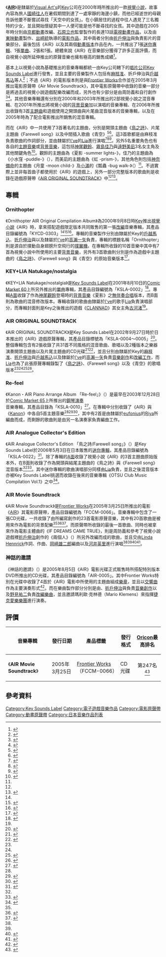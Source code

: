 {{Infobox artist discography
| Artist= 《[[AIR_(遊戲)|AIR]]》
| Alt = 
| Studio = 
| Studio link = 
| Live = 
| Live link = 
| Compilation = 
| Comp link = 
| Internet = 
| Internet link = 
| Video = 
| Video link = 
| Music videos = 
| MV link = 
| EP = 1
| EPs link = 
| Singles = 1
| Singles link = 
| B-sides = 
| B link = 
| Soundtrack = 2
| Soundtrack link = 
| Tribute = 
| Trib link = 
| Option = 3
| Option name = 混音專輯
}}

《'''[[AIR_(遊戲)|AIR]]'''》是隸屬於[[Visual_Art's|Visual Art's]]的[[Key_(公司)|Key]]公司在2000年時所推出的一款[[視覺小說|視覺小說]]，故事內容為旅人[[AIR角色列表#國崎往人|國崎往人]]在暑假期間到達了一處寧靜的海邊小鎮，而他已經逝世的母親告訴他要不斷嘗試尋找「天空中的女孩」。在小鎮居住的過程中往人遇見了三名獨特的少女，並且開始懷疑其中一人便可能是他不斷尋找的女孩。其中遊戲在2005年時分別由[[京都動畫|京都動畫]]改編、[[石原立也|石原立也]]監督製作的長達13話[[AIR動畫集數列表|電視動畫作品]]，以及由[[東映動畫|東映動畫]]製作、[[出崎統|出崎統]]執導的[[AIR_(電影)|電影作品]]，其中兩者分別由[[折戶伸治|折戶伸治]]與{{Link-ja|周防義和|周防義和}}負責影片的音樂部分。最後包括《AIR》以及其兩個[[日本動畫|動畫版本]]作品在內，一共推出了1張[[迷你專輯|迷你專輯]]、1張[[單曲|單曲]]、2張{{Link-en|原聲帶專輯|Soundtrack album}}和1張{{Link-en|混音專輯|Remix album}}。總體來說《AIR》在音樂部分獲得了許多正面評價，而自視覺小說所延伸推出的原聲音樂也擁有極高的銷售成績<ref name = "Information and Synopsis">{{Cite web |url= http://hentai.co.uk/articles/air_information_and_synopsis.html |title= Air: Information and Synopsis |author=  |date= 2006年3月26日 |publisher= Hentai.co.uk |language= en |accessdate= 2012年5月9日 |quote=  |archive-date= 2012年7月8日 |archive-url= https://web.archive.org/web/20120708080014/http://hentai.co.uk/articles/air_information_and_synopsis.html |dead-url= no }}</ref>。

基本上以視覺小說為基礎推出的音樂專輯都統一由Key公司轄下的[[唱片公司|唱片公司]][[Key_Sounds_Label|Key Sounds Label]]進行發售，並且主要的音樂製作人包括有[[麻枝准|麻枝准]]、折戶伸治與[[戶越馬込|戶越馬込]]等人<ref name="Discography">{{Cite web |url=http://key.soundslabel.com/discography.htm |script-title=ja:Discography |author= |date= |publisher=[[Key_Sounds_Label|Key Sounds Label]] |language=ja |accessdate=2012年5月9日 |quote= |deadurl=yes |archiveurl=https://web.archive.org/web/20080418030319/http://key.soundslabel.com/discography.htm |archivedate=2008年4月18日 }}</ref>；不過《AIR》的電影版本則是與[[Frontier_Works|Frontier Works]]合作並在2005年3月推出電影原聲帶《Air Movie Soundtrack》，其中電影原聲帶中收錄的音樂一部分是將過去的視覺小說遊戲配樂改編而成，另外也有少部分是由周防義和自行創作<ref name = "劇場版「AIR」">{{Cite web |url= http://www.amazon.co.jp/dp/B0007N378C/ |script-title= ja:劇場版「AIR」サウンドトラック |author= [[河井英里|河井英里]]和[[岡崎雄二郎|岡崎雄二郎]] |date= 2005年3月25日 |publisher= [[Amazon.com|Amazon.com]] |language= ja |accessdate= 2012年5月9日 |quote=  |archive-date= 2019年9月18日 |archive-url= https://web.archive.org/web/20190918235809/https://www.amazon.co.jp/dp/B0007N378C/ |dead-url= no }}</ref><ref>{{Cite web |url= http://astore.amazon.co.jp/wikimania-22/detail/B0007N378C |script-title= ja:劇場版「AIR」サウンドトラック |author=  |date= 2005年3月25日 |publisher= [[Amazon.com|Amazon.com]] |language= ja |accessdate= 2012年5月9日 |quote=  |deadurl= yes |archiveurl= https://web.archive.org/web/20130921055344/http://astore.amazon.co.jp/wikimania-22/detail/B0007N378C |archivedate= 2013年9月21日 }}</ref>。其他音樂專輯還有分別在2000年和2003年所推出的2部視覺小說之混音專輯、在2001年所推出將視覺小說的[[背景音樂|背景音樂]]加以演唱的音樂專輯、在2006年所推出收錄有3首[[主題曲|主題曲]]和遊戲使用之開頭曲與片尾曲混音版本的音樂專輯，以及在2005年時為了配合電影推出所銷售的混音專輯。

而在《AIR》中一共使用了3首著名的主題曲，分別是開頭主題曲《[[鳥之詩|鳥之詩]]》、片尾主題曲《Farewell song》以及中間插入歌曲《青空》<ref>{{Cite web |url= http://www.cjas.org/~zalas/AIR/moin.cgi/Opening_Lyrics |title= Opening Lyrics |author=  |date= 2005年1月9日 |publisher= Cornell Japanese Animation Society |language= en |accessdate= 2012年5月9日 |quote=  |deadurl= yes |archiveurl= https://web.archive.org/web/20120304152432/http://www.cjas.org/~zalas/AIR/moin.cgi/Opening_Lyrics |archivedate= 2012年3月4日 }}</ref><ref>{{Cite web |url= http://www.cjas.org/~zalas/AIR/moin.cgi/Ending_Lyrics |title= Ending Lyrics |author=  |date= 2004年12月24日 |publisher= Cornell Japanese Animation Society |language= en |accessdate= 2012年5月9日 |quote=  |deadurl= yes |archiveurl= https://web.archive.org/web/20120304224612/http://www.cjas.org/~zalas/AIR/moin.cgi/Ending_Lyrics |archivedate= 2012年3月4日 }}</ref>。這3首歌都是由麻枝准負責歌曲的作詞部分，並由隸屬於[[I've|I've]]的[[Lia|Lia]]進行演唱<ref name="リスペクト 麻枝准">{{Cite web |url=http://respect-maeda.com/sounds.html |script-title=ja:Key音楽CD一覧 |author=[[Key_Sounds_Label|Key Sounds Label]] |date= |publisher={{lang|ja|リスペクト 麻枝准}} |language=ja |accessdate=2012年5月9日 |quote= |deadurl=yes |archiveurl=https://web.archive.org/web/20080621120959/http://respect-maeda.com/sounds.html |archivedate=2008年6月21日 }}</ref><ref>{{Cite web |url= http://key.visualarts.gr.jp/ksllive_otsu02/artist.html |script-title= ja:Key10周年ライブ情報ページ |author= [[Key_(公司)|Key]] |date= 2008年 |publisher= [[Visual_Art's|Visual Art's]] |language= ja |accessdate= 2012年5月9日 |quote=  |archive-date= 2012年8月13日 |archive-url= https://web.archive.org/web/20120813081509/http://key.visualarts.gr.jp/ksllive_otsu02/artist.html |dead-url= no }}</ref><ref>{{Cite web |url= http://www.animenewsnetwork.com/news/2009-07-01/singer-lia-cancels-concert-due-to-marriage-pregnancy |title= Singer Lia Cancels Concert Due to Marriage, Pregnancy |author=  |date= 2009年7月1日 |publisher= [[動畫新聞網|動畫新聞網]] |language= en |accessdate= 2012年5月9日 |quote=  |archive-date= 2012年4月20日 |archive-url= https://web.archive.org/web/20120420183542/http://www.animenewsnetwork.com/news/2009-07-01/singer-lia-cancels-concert-due-to-marriage-pregnancy |dead-url= no }}</ref>。另外5名重要角色也有各自的[[主導動機|主題音樂]]或[[背景音樂|背景音樂]]，這包括[[AIR角色列表#神尾觀鈴|神尾觀鈴]]、[[AIR角色列表#霧島佳乃|霧島佳乃]]與[[AIR角色列表#遠野美凪|遠野美凪]]3名女主角及其他關鍵角色<ref name="AIR ORIGINAL SOUNDTRACK">{{Cite web |url=http://www15.plala.or.jp/scp/key/air_soundtrack.html |script-title=ja:AIR ORIGINAL SOUNDTRACK |author= |date=2002年9月27日 |publisher=[[Key_Sounds_Label|Key Sounds Label]] |language=ja |accessdate=2012年5月9日 |quote= |deadurl=yes |archiveurl=https://web.archive.org/web/20080604005236/http://www15.plala.or.jp/scp/key/air_soundtrack.html |archivedate=2008年6月4日 }}</ref>。觀鈴的主題曲為《夏影 -summer lights-》，佳乃的主題曲為《小水窪 -puddle-》（{{lang|ja|水たまり -puddle-}}），而美凪的主題曲為《虹 -prism-》，其他角色則包括[[AIR角色列表#神奈備命|神奈備命]]的主題曲《月童 -moon child-》及[[AIR角色列表#小滿|小滿]]的《瓢蟲 -bug walk-》（{{lang|ja|てんとう虫 -bug walk-}}）<ref name = "AIR ORIGINAL SOUNDTRACK"/>。不過實際上並非每首曲子都使用於《AIR》的遊戲上，另外一部分完整版本的歌曲則是收錄在遊戲原聲帶《[[AIR_ORIGINAL_SOUNDTRACK|AIR ORIGINAL SOUNDTRACK]]》中<ref name = "AIR ORIGINAL SOUNDTRACK"/><ref>{{Cite web |url= http://astore.amazon.co.jp/wikimania-22/detail/B00006IUSD |script-title= ja:AIR オリジナルサウンドトラック |author=  |date= 2002年9月27日 |publisher= [[Amazon.com|Amazon.com]] |language= ja |accessdate= 2012年5月9日 |quote=  |deadurl= yes |archiveurl= https://web.archive.org/web/20130922154749/http://astore.amazon.co.jp/wikimania-22/detail/B00006IUSD |archivedate= 2013年9月22日 }}</ref>。

== 專輯 ==
=== Ornithopter ===
《Ornithopter AIR Original Compilation Album》為2000年9月8日時[[Key_(公司)|Key]]推出[[視覺小說|視覺小說]]《AIR》時，拿來搭配遊戲限定版本共同販售的第一張[[改編|改編]]音樂專輯，其產品目錄編號為「KYCD-0303」<ref name = "リスペクト 麻枝准"/><ref>{{Cite web |url= http://www.gamefaqs.com/dreamcast/581835-air/reviews/review-29417 |title= Air |author=  |date= 2002年1月22日 |publisher= [[GameFAQs|GameFAQs]] |language= en |accessdate= 2012年5月9日 |quote=  |archive-date= 2012年10月19日 |archive-url= https://web.archive.org/web/20121019040824/http://www.gamefaqs.com/dreamcast/581835-air/reviews/review-29417 |dead-url= no }}</ref><ref>{{Cite web |url= http://anime.com.ru/modules.php?name=Reviewsmusic&rop=showcontent&id=571 |title= Music Album - Air - Ornithopter |author= Lupita |date= 2011年2月9日 |publisher= anime.com.ru |language= ru |accessdate= 2012年5月9日 |quote=  |archive-date= 2013年9月23日 |archive-url= https://web.archive.org/web/20130923060409/http://anime.com.ru/modules.php?name=Reviewsmusic&rop=showcontent&id=571 |dead-url= no }}</ref>。專輯的音樂製作分別由隸屬於Key的[[戶越馬込|戶越馬込]]、[[折戶伸治|折戶伸治]]與{{Link-en|OdiakeS|OdiakeS}}以及隸屬於[[I've|I've]]的[[高瀨一矢|高瀨一矢]]負責，專輯的標題名稱「Ornithopter」則是源自於撲動自身翅膀升空飛行的[[撲翼機|撲翼機]]。在專輯所收錄的10首音樂中其中有7首為視覺小說中所使用的主要[[背景音樂|背景音樂]]，另外有3首歌曲則分別是作為遊戲中主題曲的《[[鳥之詩|鳥之詩]]》、《Farewell song》與《青空》的原始音樂版本<ref>{{Cite web |url= http://musicbrainz.org/release/2df405f1-f027-44bb-82ea-374166dfb0c7 |title= Ornithopter |author=  |date=  |publisher= [[MusicBrainz|MusicBrainz]] |language= en |accessdate= 2012年5月9日 |quote=  |archive-date= 2017年1月1日 |archive-url= https://web.archive.org/web/20170101002903/http://musicbrainz.org/release/2df405f1-f027-44bb-82ea-374166dfb0c7 |dead-url= no }}</ref>。

{{Tracklist
| collapsed = yes
| headline = 
| font_size = 
| total_length = 47:13
| all_writing = 
| all_music = 
| all_lyrics = 
| all_arranger = 
| all_producer = 
| all_except = 
| extra_column =
| title1 = '''瓢蟲'''（{{lang|ja|てんとう虫}}）
| note1 = 
| longnote1 = 
| music1 = [[戶越馬込|戶越馬込]]
| lyrics1 = 
| arranger1 = [[高瀨一矢|高瀨一矢]]（隸屬於[[I've|I've]]）
| producer1 = 
| extra1 = 
| length1 = 5:21
| title2 = '''[[鳥之詩|鳥之詩]]'''（{{lang|ja|鳥の詩}}）
| note2 = 
| longnote2 = 由[[麻枝准|麻枝准]]負責作詞、[[折戶伸治|折戶伸治]]負責作曲、[[高瀨一矢|高瀨一矢]]負責編曲以及[[Lia|Lia]]負責演唱。
| music2 = [[折戶伸治|折戶伸治]]
| lyrics2 = 
| arranger2 = 高瀨一矢
| producer2 = 
| extra2 = 
| length2 = 6:07
| title3 = '''雙星'''（{{lang|ja|双星}}）
| note3 = 
| longnote3 =
| music3 = 戶越馬込
| lyrics3 = 
| arranger3 = 若菜
| producer3 = 
| extra3 = 
| length3 = 5:20
| title4 = '''{{lang|ja|跳ね水}}'''
| note4 = 
| longnote4 = 
| music4 = 折戶伸治
| lyrics4 = 
| arranger4 = 戶越馬込
| producer4 = 
| extra4 = 
| length4 = 4:45
| title5 = '''夜想'''
| note5 = 
| longnote5 = 
| music5 = 戶越馬込
| lyrics5 = 
| arranger5 = 折戶伸治
| producer5 = 
| extra5 = 
| length5 = 4:14
| title6 = '''夢話'''（{{lang|ja|夢語り}}）
| note6 = 
| longnote6 = 
| music6 = 折戶伸治
| lyrics6 = 
| arranger6 = {{lang|ja|和路なつみ}}
| producer6 = 
| extra6 = 
| length6 = 3:40
| title7 = '''夏影'''
| note7 = 
| longnote7 = 
| music7 = [[麻枝准|麻枝准]]
| lyrics7 = 
| arranger7 = {{Link-en|OdiakeS|OdiakeS}}
| producer7 = 
| extra7 = 
| length7 = 3:17
| title8 = '''虹'''
| note8 = 
| longnote8 = 
| music8 = 戶越馬込
| lyrics8 = 
| arranger8 = VWN
| producer8 = 
| extra8 =  
| length8 =3:25
| title9 = '''青空'''
| note9 = 
| longnote9 = 由麻枝准負責作詞與作曲、折戶伸治負責編曲以及Lia負責演唱。
| music9 = 麻枝准
| lyrics9 = 
| arranger9 = 折戶伸治
| producer9 = 
| extra9 = 
| length9 = 5:32
| title10 = '''Farewell song'''
| note10 = 
| longnote10 = 由麻枝准負責作詞、[[戶越馬込|戶越馬込]]負責作曲與編曲以及Lia負責演唱。
| music10 = 戶越馬込
| lyrics10 = 
| arranger10 = 戶越馬込
| producer10 = 
| extra10 = 
| length10 = 5:27
}}

=== KEY+LIA Natukage/nostalgia ===
《KEY+LIA Natukage/nostalgia》是[[Key_Sounds_Label|Key Sounds Label]]在2001年8月10日的[[Comic_Market|Comic Market 60]]上所另外推出的{{Link-en|混音單曲|Maxi single|混音}}[[單曲|單曲]]專輯，其產品目錄編號為「KSLA-0002」<ref>{{Cite web |url= http://key.soundslabel.com/discography.html?ksl0002/ksl0002 |script-title= ja:『KEY+LIA Natukage / nostalgia』 |author=  |date= 2001年8月10日 |publisher= [[Key_Sounds_Label|Key Sounds Label]] |language= ja |accessdate= 2012年5月9日 |quote=  |archive-date= 2013年6月17日 |archive-url= https://web.archive.org/web/20130617171654/http://key.soundslabel.com/discography.html?ksl0002%2Fksl0002 |dead-url= no }}</ref>。專輯[[A面與B面|A面]]收錄了作為[[AIR角色列表#神尾觀鈴|神尾觀鈴]]登場時的[[背景音樂|背景音樂]]《夏影》之[[無伴奏合唱|無伴奏合唱]]版本，而B面則為歌曲的混音修改版本。專輯收錄的歌曲由隸屬於[[I've|I've]]的歌手[[Lia|Lia]]負責演唱部分，而專輯封面則是Key之後推出的遊戲《[[CLANNAD|CLANNAD]]》其女主角[[CLANNAD角色列表#古河渚|古河渚]]<ref name = "リスペクト 麻枝准"/>。

{{Tracklist
| collapsed = yes
| headline = 
| font_size = 
| total_length = 11:46
| all_writing = [[麻枝准|麻枝准]]
| all_music = 
| all_lyrics = 
| all_arranger = 岡部亮
| all_producer = 
| all_except = 
| extra_column =
| title1 = '''夏影'''
| note1 = 
| longnote1 = 
| music1 = 
| lyrics1 = 
| arranger1 = 
| producer1 = 
| extra1 = 
| length1 = 5:53
| title2 = '''Nostalgia'''
| note2 = 
| longnote2 = 
| music2 = 
| lyrics2 = 
| arranger2 = 
| producer2 = 
| extra2 = 
| length2 = 5:53
}}

=== AIR ORIGINAL SOUNDTRACK ===
{{Main|AIR ORIGINAL SOUNDTRACK}}
《AIR ORIGINAL SOUNDTRACK》是Key Sounds Label在2002年9月27日時於日本推出的《AIR》遊戲原聲專輯，其產品目錄標號為「KSLA-0004～0005」<ref>{{Cite web |url= http://key.soundslabel.com/discography.html?ksl0005/ksl0005 |script-title= ja:『AIR Original SoundTrack』 |author=  |date= 2002年9月27日 |publisher= [[Key_Sounds_Label|Key Sounds Label]] |language= ja |accessdate= 2012年5月9日 |quote=  |archive-date= 2013年9月18日 |archive-url= https://web.archive.org/web/20130918103228/http://key.soundslabel.com/discography.html?ksl0005%2Fksl0005 |dead-url= no }}</ref>。整個專輯包含有2張收錄了共31首不同風格的混音歌曲、歌唱以及2種版本之樂器演奏開頭主題曲以及片尾主題曲的CD光碟<ref>{{Cite web |url=http://www5d.biglobe.ne.jp/~oreteki/cd-review/AIR.htm |title=AIR ORIGINAL SOUNDTRACK |author= |date= |publisher=cd-review |language=ja |accessdate=2012年5月9日 |quote= |deadurl=yes |archiveurl=https://archive.is/20121219051033/http://www5d.biglobe.ne.jp/~oreteki/cd-review/AIR.htm |archivedate=2012年12月19日 }}</ref><ref>{{Cite web |url= http://www.anime-kun.net/ost/fiche-air-137.html |title= AIR (TV) Original Soundtrack |author=  |date=  |publisher= Anime-Kun |language= fr |accessdate= 2012年5月9日 |quote=  |archive-date= 2012年5月11日 |archive-url= https://web.archive.org/web/20120511220500/http://www.anime-kun.net/ost/fiche-air-137.html |dead-url= no }}</ref>，並且分別由隸屬於Key的[[麻枝准|麻枝准]]、[[折戶伸治|折戶伸治]]與[[戶越馬込|戶越馬込]]以及隸屬於[[I've|I've]]的[[高瀨一矢|高瀨一矢]]負責[[音樂創作|音樂創作]]和[[改編|改編工作]]，而[[Lia|Lia]]也為了此張原聲專輯錄製了《[[鳥之詩|鳥之詩]]》、《Farewell song》以及《青空》的歌唱版本<ref name = "Discography"/><ref name = "リスペクト 麻枝准"/><ref>{{Cite web |url= http://musicbrainz.org/release/7a2c50de-7d4c-42a0-bc12-99c39f116b0a |title= Air Original Soundtrack |author=  |date=  |publisher= [[MusicBrainz|MusicBrainz]] |language= en |accessdate= 2012年5月9日 |quote=  |archive-date= 2015年11月23日 |archive-url= https://web.archive.org/web/20151123011728/http://musicbrainz.org/release/7a2c50de-7d4c-42a0-bc12-99c39f116b0a |dead-url= no }}</ref><ref>{{Cite web |url= http://anime.com.ru/modules.php?name=Reviewsmusic&rop=showcontent&id=482 |title= Music Album - Air TV Saundtrack |author= Lupita |date= 2010年10月29日 |publisher= anime.com.ru |language= ru |accessdate= 2012年5月9日 |quote=  |archive-date= 2013年9月22日 |archive-url= https://web.archive.org/web/20130922183830/http://anime.com.ru/modules.php?name=Reviewsmusic&rop=showcontent&id=482 |dead-url= no }}</ref>。

=== Re-feel ===
《Kanon・AIR Piano Arrange Album 「Re-feel」》（{{lang|ja|Kanon・Airピアノアレンジアルバム 「Re-feel」}}）是最早在2003年12月28日於[[Comic_Market|Comic Market 65]]上所推出的[[鋼琴|鋼琴]][[音樂會|演奏]]音樂專輯，其產品目錄為「KSLA-0010」<ref>{{Cite web |url= http://key.soundslabel.com/discography.html?ksl0010/ksl0010 |script-title= ja:『Kanon・Airピアノアレンジアルバム 'Re-feel'』 |author=  |date= 2003年12月28日 |publisher= [[Key_Sounds_Label|Key Sounds Label]] |language= ja |accessdate= 2012年5月9日 |quote=  |archive-date= 2017年1月1日 |archive-url= https://web.archive.org/web/20170101161430/http://key.soundslabel.com/discography.html?ksl0010%2Fksl0010 |dead-url= no }}</ref>。在專輯中分別收錄了《AIR》與《[[Kanon|Kanon]]》中各自5首主題音樂<ref name = "Discography"/><ref>{{Cite web |url= http://astore.amazon.co.jp/wikimania-22/detail/B0002CCN8S |script-title= ja:Re-feel Kanon・Airピアノアレンジアルバム |author=  |date= 2004年6月25日 |publisher= [[Amazon.com|Amazon.com]] |language= ja |accessdate= 2012年5月9日 |quote=  |deadurl= yes |archiveurl= https://web.archive.org/web/20130922155059/http://astore.amazon.co.jp/wikimania-22/detail/B0002CCN8S |archivedate= 2013年9月22日 }}</ref><ref>{{Cite web |url= http://anime.com.ru/modules.php?name=Reviewsmusic&rop=showcontent&id=572 |title= Music Album - Air - Kanon AIR Piano Arrange Album Re-feel OST |author= Lupita |date= 2011年2月9日 |publisher= anime.com.ru |language= ru |accessdate= 2012年5月9日 |quote=  |archive-date= 2011年12月30日 |archive-url= https://web.archive.org/web/20111230132831/http://anime.com.ru/modules.php?name=Reviewsmusic&rop=showcontent&id=572 |dead-url= no }}</ref>，其中有2首是由隸屬於[[eufonius|eufonius]]的[[Riya|Riya]]所編曲而成，而剩餘的歌曲則是由另一名演奏家{{Link-ja|水月陵|水月陵}}負責編曲工作。

{{Tracklist
| collapsed = yes
| headline = 
| font_size = 
| total_length = 41:33
| all_writing = 
| all_music = 
| all_lyrics = 
| all_arranger = 
| all_producer = 
| all_except = 
| extra_column =
| title1 = '''約束'''
| note1 = 
| longnote1 = 
| music1 = [[折戶伸治|折戶伸治]]
| lyrics1 = 
| arranger1 = {{Link-ja|水月陵|水月陵}}
| producer1 = 
| extra1 = 
| length1 = 4:01
| title2 = '''少女之檻'''（{{lang|ja|少女の檻}}）
| note2 = 
| longnote2 = 
| music2 = {{Link-en|OdiakeS|OdiakeS}}
| lyrics2 = 
| arranger2 = [[Riya|Riya]]
| producer2 = 
| extra2 = 
| length2 = 4:18
| title3 = '''pure snows'''
| note3 = 
| longnote3 =
| music3 = 折戶伸治
| lyrics3 = 
| arranger3 = 水月陵
| producer3 = 
| extra3 = 
| length3 = 3:39
| title4 = '''夢之跡'''（{{lang|ja|夢の跡}}）
| note4 = 
| longnote4 = 
| music4 = 麻枝准
| lyrics4 = 
| arranger4 = Riya
| producer4 = 
| extra4 = 
| length4 = 3:24
| title5 = '''殘光'''（{{lang|ja|残光}}）
| note5 = 
| longnote5 = 
| music5 = 麻枝准
| lyrics5 = 
| arranger5 = 水月陵
| producer5 = 
| extra5 = 
| length5 = 4:14
| title6 = '''夏影'''
| note6 = 
| longnote6 = 
| music6 = 麻枝准
| lyrics6 = 
| arranger6 = 水月陵
| producer6 = 
| extra6 = 
| length6 = 3:16
| title7 = '''傳承'''（{{lang|ja|伝承}}）
| note7 = 
| longnote7 = 
| music7 = [[戶越馬込|戶越馬込]]
| lyrics7 = 
| arranger7 = 水月陵
| producer7 = 
| extra7 = 
| length7 = 4:18
| title8 = '''青空'''
| note8 = 
| longnote8 = 
| music8 = 麻枝准
| lyrics8 = 
| arranger8 = 水月陵
| producer8 = 
| extra8 =  
| length8 =5:33
| title9 = '''夢話'''（{{lang|ja|夢語り}}）
| note9 = 
| longnote9 = 
| music9 = 折戶伸治
| lyrics9 = 
| arranger9 = 水月陵
| producer9 = 
| extra9 = 
| length9 = 4:39
| title10 =  '''鳥之詩'''（{{lang|ja|鳥の詩}}）
| note10 = 
| longnote10 = 
| music10 = 折戶伸治
| lyrics10 = 
| arranger10 = 水月陵
| producer10 = 
| extra10 = 
| length10 = 4:11
}}

=== AIR Analogue Collector's Edition ===
《AIR Analogue Collector's Edition 「鳥之詩/Farewell song」》（{{lang|ja|AIR アナログコレクターズエディション 「鳥の詩/Farewell song」}}）是Key Sounds Label於2006年5月3日在日本販售的[[迷你專輯|迷你專輯]]，其產品目錄編號為「KSLA-0022」<ref>{{Cite web |url= http://key.soundslabel.com/discography.html?ksl0022/ksl0022 |script-title= ja:『AIR アナログコレクターズエディション "鳥の詩／Farewell song"』 |author=  |date= 2006年5月3日 |publisher= [[Key_Sounds_Label|Key Sounds Label]] |language= ja |accessdate= 2012年5月9日 |quote=  |archive-date= 2013年9月22日 |archive-url= https://web.archive.org/web/20130922202900/http://key.soundslabel.com/discography.html?ksl0022%2Fksl0022 |dead-url= no }}</ref>。除了專輯的[[A面與B面|A面]]收錄了視覺小說《AIR》的3首主題曲原始版本外，在B面則收錄了作為開頭與結尾主題曲的《鳥之詩》與《Farewell song》混音版本<ref name = "Discography"/><ref>{{Cite web |url= http://anime.com.ru/modules.php?name=Reviewsmusic&rop=showcontent&id=607 |title= Music Album - Air - Analog Collectors Edition |author= Lupita |date= 2011年2月21日 |publisher= anime.com.ru |language= ru |accessdate= 2012年5月9日 |quote=  |archive-date= 2013年9月23日 |archive-url= https://web.archive.org/web/20130923061657/http://anime.com.ru/modules.php?name=Reviewsmusic&rop=showcontent&id=607 |dead-url= no }}</ref>。其中迷你專輯的歌曲演唱部分同樣由[[Lia|Lia]]負責，並且之後混音版本亦被Key Sounds Label挑選而收錄在後來的音樂專輯《OTSU Club Music Compilation Vol.1》之中<ref>{{Cite web |url= http://key.soundslabel.com/discography.html?ksl0024/ksl0024 |script-title= ja:『OTSU Club Music Compilation Vol.1』 |author=  |date= 2006年6月23日 |publisher= [[Key_Sounds_Label|Key Sounds Label]] |language= ja |accessdate= 2012年5月9日 |quote=  |archive-date= 2013年6月22日 |archive-url= https://web.archive.org/web/20130622112210/http://key.soundslabel.com/discography.html?ksl0024%2Fksl0024 |dead-url= no }}</ref>。

{{Tracklist
| collapsed = yes
| headline = A面
| font_size = 
| total_length = 
| all_writing = 
| all_music = 
| all_lyrics = [[麻枝准|麻枝准]]
| all_arranger = 
| all_producer = 
| all_except = 
| extra_column =
| title1 = '''鳥之詩'''（{{lang|ja|鳥の詩}}）
| note1 = 
| longnote1 = 
| music1 = [[折戶伸治|折戶伸治]]
| lyrics1 = 
| arranger1 = [[高瀨一矢|高瀨一矢]]（隸屬於[[I've|I've]]）
| producer1 = 
| extra1 = 
| length1 = 6:20
| title2 = '''Farewell song'''
| note2 = 
| longnote2 = 
| music2 = [[戶越馬込|戶越馬込]]
| lyrics2 = 
| arranger2 = 戶越馬込
| producer2 = 
| extra2 = 
| length2 = 5:35
| title3 = '''青空'''
| note3 = 
| longnote3 =
| music3 = [[麻枝准|麻枝准]]
| lyrics3 = 
| arranger3 = 折戶伸治
| producer3 = 
| extra3 = 
| length3 = 4:29
}}

{{Tracklist
| collapsed = yes
| headline = B面
| font_size = 
| total_length = 32:41
| all_writing = 
| all_music = 
| all_lyrics = 
| all_arranger = 
| all_producer = 
| all_except = 
| extra_column =
| title1 = '''鳥之詩 Remixed Cosmic Seekers'''（{{lang|ja|鳥の詩 Remixed Cosmic Seekers}}）
| note1 = 
| longnote1 = 
| music1 = [[折戶伸治|折戶伸治]]
| lyrics1 = 
| arranger1 = Cosmic Seekers
| producer1 = 
| extra1 = 
| length1 = 6:20
| title2 = '''Farewell song Remixed Tsukasa'''
| note2 = 
| longnote2 = 
| music2 = [[戶越馬込|戶越馬込]]
| lyrics2 = 
| arranger2 = Tsukasa
| producer2 = 
| extra2 = 
| length2 = 5:35
}}

=== AIR Movie Soundtrack ===
《AIR Movie Soundtrack》是[[Frontier_Works|Frontier Works]]在2005年3月25日所推出的電影《[[AIR_(電影)|AIR]]》其電影原聲帶，產品目錄編號為「FCCM-0066」。音樂專輯中包含了一張CD光碟，一共收錄了由{{Link-ja|周防義和|周防義和}}所編寫創作的23首電影原聲音樂，其中有20首歌曲是被用來作為電影的背景配樂<ref name = "劇場版「AIR」"/><ref name = "Air Movie Soundtrack">{{Cite web |url= http://musicbrainz.org/release/cbc1fb13-72b0-4f55-b5a6-c45cfd7dea3e |title= Air Movie Soundtrack |author=  |date=  |publisher= [[MusicBrainz|MusicBrainz]] |language= en |accessdate= 2012年5月9日 |quote=  |archive-date= 2013年9月21日 |archive-url= https://web.archive.org/web/20130921055048/http://musicbrainz.org/release/cbc1fb13-72b0-4f55-b5a6-c45cfd7dea3e |dead-url= no }}</ref><ref>{{Cite web |url= http://anime.com.ru/modules.php?name=Reviewsmusic&rop=showcontent&id=579 |title= Music Album - Air Movie Soundtrack |author= Lupita |date= 2011年2月9日 |publisher= anime.com.ru |language= ru |accessdate= 2012年5月9日 |quote=  |archive-date= 2013年9月29日 |archive-url= https://web.archive.org/web/20130929204905/http://anime.com.ru/modules.php?name=Reviewsmusic&rop=showcontent&id=579 |dead-url= no }}</ref>。而原聲帶所收錄的最後一首歌曲、同時也被拿來作為電影主體曲的《IF DREAMS CAME TRUE》，則是周防義和參考了視覺小說遊戲裡[[折戶伸治|折戶伸治]]創作的《兩個人》（{{lang|ja|ふたり}}）所另外改編而成的歌曲，並且交由[[Linda_Hennrick|Linda Hennrick]]作詞、{{Link-ja|羽岡佳|羽岡佳}}作曲、[[岡崎雄二郎|岡崎雄二郎]]編曲以及[[河井英里|河井英里]]進行演唱<ref name = "劇場版「AIR」"/><ref name = "Air Movie Soundtrack"/><ref>{{Cite web |url= http://www.animenewsnetwork.com/news/2008-08-05/aria-utawarerumono-singer/songwriter-eri-kawai-dies |title= Aria, Utawarerumono Singer/Songwriter Eri Kawai Dies |author=  |date= 2008年8月5日 |publisher= [[動畫新聞網|動畫新聞網]] |language= en |accessdate= 2012年5月9日 |quote=  |archive-date= 2012年4月24日 |archive-url= https://web.archive.org/web/20120424023644/http://www.animenewsnetwork.com/news/2008-08-05/aria-utawarerumono-singer/songwriter-eri-kawai-dies |dead-url= no }}</ref><ref>{{Cite web |url= http://www.anime-kun.net/ost/fiche-air-the-movie-original-soundtrack-138.html |title= AIR The Movie Original Soundtrack |author=  |date=  |publisher= Anime-Kun |language= fr |accessdate= 2012年5月9日 |quote=  |archive-date= 2007年4月27日 |archive-url= https://web.archive.org/web/20070427132726/http://www.anime-kun.net/ost/fiche-air-the-movie-original-soundtrack-138.html |dead-url= no }}</ref>。

{{Tracklist
| collapsed = yes
| headline = 
| font_size = 
| total_length = 45:55
| all_writing = 
| all_music = {{Link-ja|周防義和|周防義和}}（除《IF DREAMS CAME TRUE》以外）
| all_lyrics = 
| all_arranger = 
| all_producer = 
| all_except = 
| extra_column =
| title1 = '''{{lang|ja|玄ノ轂ハ語ル}}'''
| note1 = 
| longnote1 = 
| music1 = 
| lyrics1 = 
| arranger1 = 
| producer1 = 
| extra1 = 
| length1 = 4:03
| title2 = '''Gate of AIR'''
| note2 = 
| longnote2 = 
| music2 = 
| lyrics2 = 
| arranger2 = 
| producer2 = 
| extra2 = 
| length2 = 0:52
| title3 = '''神話的邀請[part 1]'''（{{lang|ja|神話への誘い[part 1]}}）
| note3 = 
| longnote3 = 
| music3 = 
| lyrics3 = 
| arranger3 = 
| producer3 = 
| extra3 = 
| length3 = 2:36
| title4 = '''觀鈴和往人～兩個人～'''（{{lang|ja|ミスズとユキト～ふたり～}}）
| note4 = 
| longnote4 = 
| music4 = 
| lyrics4 = 
| arranger4 = 
| producer4 = 
| extra4 = 
| length4 = 1:36
| title5 = '''暗示與呪縛'''（{{lang|ja|暗示、そして呪縛}}）
| note5 = 
| longnote5 = 
| music5 = 
| lyrics5 = 
| arranger5 = 
| producer5 = 
| extra5 = 
| length5 = 1:00
| title6 = '''{{lang|ja|不安のグラデーション}}'''
| note6 = 
| longnote6 = 
| music6 = 
| lyrics6 = 
| arranger6 = 
| producer6 = 
| extra6 = 
| length6 = 2:07
| title7 = '''六弦之領域'''（{{lang|ja|六弦の領域}}）
| note7 = 
| longnote7 = 
| music7 = 
| lyrics7 = 
| arranger7 = 
| producer7 = 
| extra7 = 
| length7 = 2:09
| title8 = '''往人主題曲[part 1]'''（{{lang|ja|ユキトのテーマ[part 1]}}）
| note8 = 
| longnote8 = 
| music8 = 
| lyrics8 = 
| arranger8 = 
| producer8 = 
| extra8 =  
| length8 = 2:26
| title9 = '''第三神祕孝'''
| note9 = 
| longnote9 =
| music9 = 
| lyrics9 = 
| arranger9 = 
| producer9 = 
| extra9 = 
| length9 = 0:51
| title10 = '''{{lang|ja|雨のち曇りのち}}'''
| note10 = 
| longnote10 = 
| music10 = 
| lyrics10 = 
| arranger10 = 
| producer10 = 
| extra10 = 
| length10 = 1:11
| title11 = '''{{lang|ja|タマハコロガルヨ}}'''
| note11 = 
| longnote11 = 
| music11 = 
| lyrics11 = 
| arranger11 = 
| producer11 = 
| extra11 = 
| length11 = 2:00
| title12 = '''明日再見～回想錄～'''（{{lang|ja|また、あした～回想録～}}）
| note12 = 
| longnote12 = 
| music12 = 
| lyrics12 = 
| arranger12 = 
| producer12 = 
| extra12 = 
| length12 = 1:48
| title13 = '''天之網、台之姬'''（{{lang|ja|天ノ網、台ノ姫}}）
| note13 = 
| longnote13 = 
| music13 = 
| lyrics13 = 
| arranger13 = 
| producer13 = 
| extra13 = 
| length13 = 2:12
| title14 = '''晴子主題曲'''（{{lang|ja|ハルコのデーマ}}）
| note14 = 
| longnote14 = 
| music14 = 
| lyrics14 = 
| arranger14 = 
| producer14 = 
| extra14 = 
| length14 = 1:19
| title15 = '''致重要的你～夢話/兩個人～'''（{{lang|ja|大切なあなたへ～夢話り/ふたり～}}）
| note15 = 
| longnote15 = 
| music15 = 
| lyrics15 = 
| arranger15 = 
| producer15 = 
| extra15 = 
| length15 = 3:48
| title16 = '''夢現'''（{{lang|ja|ユメウツツ}}）
| note16 = 
| longnote16 = 
| music16 = 
| lyrics16 = 
| arranger16 = 
| producer16 = 
| extra16 = 
| length16 = 0:39
| title17 = '''神話的邀請[part 2]'''（{{lang|ja|神話への誘い[part 2]}}）
| note17 = 
| longnote17 = 
| music17 = 
| lyrics17 = 
| arranger17 = 
| producer17 = 
| extra17 = 
| length17 = 0:50
| title18 = '''惡靈律抄'''（{{lang|ja|悪霊律抄}}）
| note18 = 
| longnote18 = 
| music18 = 
| lyrics18 = 
| arranger18 = 
| producer18 = 
| extra18 = 
| length18 = 1:35
| title19 = '''往人主題曲[part 2]'''（{{lang|ja|ユキトのテーマ[part 2]}}）
| note19 = 
| longnote19 = 
| music19 = 
| lyrics19 = 
| arranger19 = 
| producer19 = 
| extra19 = 
| length19 = 0:37
| title20 = '''翼人傳說～鳥之詩～'''（{{lang|ja|翼人伝説～鳥の詩～}}）
| note20 = 
| longnote20 = 
| music20 = 
| lyrics20 = 
| arranger20 = 
| producer20 = 
| extra20 = 
| length20 = 4:23
| title21 = '''{{lang|ja|玄ノ轂ハ話ル[pf-intro]}}'''
| note21 = 
| longnote21 = 
| music21 = 戶越馬込
| lyrics21 = 
| arranger21 = 
| producer21 = 
| extra21 = 
| length21 = 1:08
| title22 = '''神話的邀請[part 3]'''（{{lang|ja|神話への誘い[part 3]}}）
| note22 = 
| longnote22 = 
| music22 = 
| lyrics22 = 
| arranger22 = 
| producer22 = 
| extra22 = 
| length22 = 1:38
| title23 = '''IF DREAMS CAME TRUE'''
| note23 = 
| longnote23 = 
| music23 = 
| lyrics23 = 
| arranger23 = 
| producer23 = 
| extra23 = 
| length23 = 5:07
}}

=== 神話的邀請 ===
《神話的邀請》（{{lang|ja|神話への誘い}}）是2005年8月5日《AIR》電影光碟正式販售時所搭配特別版本DVD所推出的CD光碟，其產品目錄編號為「AIR-0005」。其中Frontier Works特別在光碟中收錄了4首於《AIR》電影中所使用的主題曲組成[[樂章|樂章]]，並且以[[交響曲|交響曲]]作為主要演奏形式<ref name="最新情報">{{Cite web |url=http://www.air2004.com/news.htm |script-title=ja:最新情報 |author= |date= |publisher=[[东映动画|東映動畫]] |language=ja |accessdate=2012年5月9日 |quote= |deadurl=yes |archiveurl=https://web.archive.org/web/20101027092320/http://www.air2004.com/news.htm |archivedate=2010年10月27日 }}</ref>。而在樂曲製作部分分別是由{{Link-ja|周防義和|周防義和}}、[[折戶伸治|折戶伸治]]與{{Link-ja|羽岡佳|羽岡佳}}負責[[音樂創作|音樂創作]]以及[[野見祐二|野見祐二]]負責[[改編|改編樂曲]]，並且邀請瑪利歐·克林德（Mario Klemens）來指揮[[捷克愛樂樂團|捷克愛樂樂團]]進行演奏。

{{Tracklist
| collapsed = yes
| headline = 
| font_size = 
| total_length = 40:28
| all_writing = 
| all_music = 
| all_lyrics = 
| all_arranger = 
| all_producer = 
| all_except = 
| extra_column =
| title1 = '''1st Movement [第一樂章] ～「神話的邀請」・「兩個人」～'''（{{lang|ja|1st Movement [第一楽章] ～「神話への誘い」・「ふたり」より～}}）
| note1 = 
| longnote1 = 
| music1 = [[折戶伸治|折戶伸治]]、{{Link-ja|周防義和|周防義和}}
| lyrics1 = 
| arranger1 = 
| producer1 = 
| extra1 = 
| length1 = 10:52
| title2 = '''2nd Movement [第二樂章] ～「鳥之詩」～'''（{{lang|ja|2nd Movement [第二楽章] ～「鳥の詩」より～}}）
| note2 = 
| longnote2 = 
| music2 = 折戶伸治
| lyrics2 = 
| arranger2 = 
| producer2 = 
| extra2 = 
| length2 = 9:40
| title3 = '''{{lang|ja|Scherzo [第三楽章] ～「玄ノ轂ハ語ル」より～}}'''
| note3 = 
| longnote3 = 
| music3 = 周防義和
| lyrics3 = 
| arranger3 = 
| producer3 = 
| extra3 = 
| length3 = 9:24
| title4 = '''Finale [第四樂章] ～「IF DREAMS CAME TRUE」～'''（{{lang|ja|Finale [第四楽章] ～「IF DREAMS CAME TRUE」より～}}）
| note4 = 
| longnote4 = 
| music4 = {{Link-ja|羽岡佳|羽岡佳}}、折戶伸治
| lyrics4 = 
| arranger4 = 
| producer4 = 
| extra4 = 
| length4 = 10:32
}}

== 評價 ==
{| class = "wikitable" width = "100%"
! rowspan = "1" | 音樂專輯
! rowspan = "1" | 發行日期
! rowspan = "1" | 產品標籤
! rowspan = "1" | 發行格式
! colspan = "1" | [[Oricon|Oricon]]最高排名
|-
| align = "left" | 《'''AIR Movie Soundtrack'''》
| 2005年3月25日
| [[Frontier_Works|Frontier Works]]（FCCM-0066）
| CD光碟
| align = "center" | 第247名<ref>{{Cite web |url= http://www.oricon.co.jp/music/release/d/587192/1/ |script-title= ja:「劇場版AIR」サウンドトラック/サントラ |author=  |date=  |publisher= [[Oricon|Oricon]] |language= ja |accessdate= 2012年5月9日 |quote=  |archive-date= 2013年9月29日 |archive-url= https://web.archive.org/web/20130929085250/http://www.oricon.co.jp/music/release/d/587192/1/ |dead-url= no }}</ref>
|}

== 參考資料 ==
{{Reflist|2}}

{{Key}}

{{DEFAULTSORT:Air}}
[[Category:Key_Sounds_Label|Category:Key Sounds Label]]
[[Category:電子遊戲音樂作品|Category:電子遊戲音樂作品]]
[[Category:電影原聲帶|Category:電影原聲帶]]
[[Category:動畫原聲帶|Category:動畫原聲帶]]
[[Category:日本音樂作品列表|Category:日本音樂作品列表]]